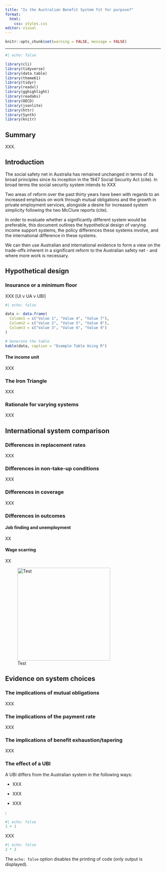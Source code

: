 ```yaml
---
title: "Is the Australian Benefit System fit for purpose?"
format: 
  html:
    css: styles.css
editor: visual 
---
```


```r
knitr::opts_chunk$set(warning = FALSE, message = FALSE) 
```

------------------------------------------------------------------------

```r
#| echo: false

library(cli)
library(tidyverse)
library(data.table)
library(theme61)
library(tidyr)
library(readxl)
library(gghighlight)
library(readabs)
library(OECD)
library(jsonlite)
library(httr)
library(Synth)
library(knitr)
```

## Summary

XXX\.

## Introduction

The social safety net in Australia has remained unchanged in terms of its broad principles since its inception in the 1947 Social Security Act (cite). In broad terms the social security system intends to XXX

Two areas of reform over the past thirty years have been with regards to an increased emphasis on work through mutual obligations and the growth in private employment services, alongside a desire for increased system simplicity following the two McClure reports (cite).

In order to evaluate whether a significantly different system would be preferable, this document outlines the hypothetical design of varying income support systems, the policy differences these systems involve, and the international difference in these systems.

We can then use Australian and international evidence to form a view on the trade-offs inherent in a significant reform to the Australian safety net - and where more work is necessary.

## Hypothetical design

### Insurance or a minimum floor

XXX \[UI v UA v UBI\]

```r
#| echo: false

data <- data.frame(
  Column1 = c("Value 1", "Value 4", "Value 7"),
  Column2 = c("Value 2", "Value 5", "Value 8"),
  Column3 = c("Value 3", "Value 6", "Value 9")
)

# Generate the table
kable(data, caption = "Example Table Using R")
```

#### The income unit

XXX

### The Iron Triangle

XXX

### Rationale for varying systems

XXX

## International system comparison

### Differences in replacement rates

XXX

### Differences in non-take-up conditions

XXX

### Differences in coverage

XXX

### Differences in outcomes

#### Job finding and unemployment

XX

#### Wage scarring

XX

![Test](Inv_vol_ES.png){alt="Test" width="300"}

## Evidence on system choices

### The implications of mutual obligations

XXX

### The implications of the payment rate

XXX

### The implications of benefit exhaustion/tapering

XXX

### The effect of a UBI

A UBI differs from the Australian system in the following ways:

-   XXX

-   XXX

-   XXX

:

```r
#| echo: false
1 + 1
```

XXX

```r
#| echo: false
2 * 2
```

The `echo: false` option disables the printing of code (only output is displayed).
